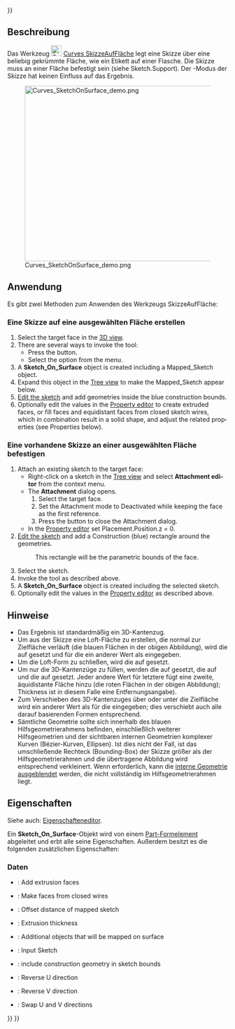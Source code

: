 <languages/>
{{UnfinishedDocu{{#translation:}}}}

{{Docnav/de
|[[Curves_IsoCurve/de|IsoKurve]]
|[[Curves_Sweep2Rails/de|Sweep2Rails]]
|[[Curves_Workbench/de|Curves]]
|IconL=Curves_IsoCurve.svg
|IconR=Curves_Sweep2Rails.svg
|IconC=Curves_workbench_icon.svg
}}

{{GuiCommand/de
|Name=Curves SketchOnSurface
|Name/de=Curves SkizzeAufFläche
|MenuLocation=Surfaces → Sketch on Surface
|Workbenches=[[Curves_Workbench/de|Curves]]
}}

<span id="Description"></span>
==Beschreibung==

Das Werkzeug [[Image:Curves_SketchOnSurface.svg|24px]] [[Curves_SketchOnSurface/de|Curves SkizzeAufFläche]] legt eine Skizze über eine beliebig gekrümmte Fläche, wie ein Etikett auf einer Flasche.
Die Skizze muss an einer Fläche befestigt sein (siehe Sketch.Support).
Der {{incode|Map}}-Modus der Skizze hat keinen Einfluss auf das Ergebnis.

[[File:Curves_SketchOnSurface_demo.png|600x400px]]

{{Caption|Die Abbildung zeigt ein {{incode|Sketch_On_Surface}}-Objekt auf einer Zylinderfläche aufgebracht (links) und die zugrundeliegende Skizze im Bearbeitungsmodus (rechts)}}

<span id="Usage"></span>
==Anwendung==

Es gibt zwei Methoden zum Anwenden des Werkzeugs SkizzeAufFläche:

<span id="Creating_a_sketch_on_a_selected_face"></span>
===Eine Skizze auf eine ausgewählten Fläche erstellen===

<div lang="en" dir="ltr" class="mw-content-ltr">
# Select the target face in the [[3D_view|3D view]].
# There are several ways to invoke the tool:
#* Press the {{Button|[[Image:Curves_SketchOnSurface.svg|16px]] [[Curves_SketchOnSurface|Sketch on Surface]]}} button.
#* Select the {{MenuCommand|Surfaces → [[Image:Curves_SketchOnSurface.svg|16px]] Sketch on Surface}} option from the menu.
# A '''Sketch_On_Surface''' object is created including a Mapped_Sketch object.
# Expand this object in the [[Tree_view|Tree view]] to make the Mapped_Sketch appear below.
# [[Sketcher EditSketch|Edit the sketch]] and add geometries inside the blue construction bounds.
# Optionally edit the values in the [[Property_editor|Property editor]] to create extruded faces, or fill faces and equidistant faces from closed sketch wires, which in combination result in a solid shape, and adjust the related properties (see Properties below).
</div>

<span id="Attaching_an_existing_sketch_to_a_selected_face"></span>
===Eine vorhandene Skizze an einer ausgewählten Fläche befestigen===

<div lang="en" dir="ltr" class="mw-content-ltr">
# Attach an existing sketch to the target face:
#* Right-click on a sketch in the [[Tree_view|Tree view]] and select '''Attachment editor''' from the context menu.
#* The '''Attachment''' dialog opens.
#*# Select the target face.
#*# Set the Attachment mode to Deactivated while keeping the face as the first reference.
#*# Press the {{Button|OK}} button to close the Attachment dialog.
#* In the [[Property_editor|Property editor]] set Placement.Position.z = 0.
# [[Sketcher EditSketch|Edit the sketch]] and add a Construction (blue) rectangle around the geometries.
#: This rectangle will be the parametric bounds of the face.
# Select the sketch.
# Invoke the tool as described above.
# A '''Sketch_On_Surface''' object is created including the selected sketch.
# Optionally edit the values in the [[Property_editor|Property editor]] as described above.
</div>

<span id="Notes"></span>
==Hinweise==

* Das Ergebnis ist standardmäßig ein 3D-Kantenzug.
* Um aus der Skizze eine Loft-Fläche zu erstellen, die normal zur Zielfläche verläuft (die blauen Flächen in der obigen Abbildung), wird die {{PropertyData/de|Fill Extrusion}} auf {{True}} gesetzt und für die {{PropertyData/de|Thickness}} ein anderer Wert als {{Value|0.0}} eingegeben.
* Um die Loft-Form zu schließen, wird die {{PropertyData/de|Fill Faces}} auf {{True}} gesetzt.
* Um nur die 3D-Kantenzüge zu füllen, werden die {{PropertyData/de|Fill Extrusion}} auf {{False}} gesetzt, die {{PropertyData/de|Fill Faces}} auf {{True}} und die {{PropertyData/de|Thickness}} auf {{Value|0.0}} gesetzt. Jeder andere Wert für letztere fügt eine zweite, äquidistante Fläche hinzu (die roten Flächen in der obigen Abbildung); Thickness ist in diesem Falle eine Entfernungsangabe).
* Zum Verschieben des 3D-Kantenzuges über oder unter die Zielfläche wird ein anderer Wert als {{Value|0.0}} für die {{PropertyData/de|Offset}} eingegeben; dies verschiebt auch alle darauf basierenden Formen entsprechend.
* Sämtliche Geometrie sollte sich innerhalb des blauen Hilfsgeometrierahmens befinden, einschließlich weiterer Hilfsgeometrien und der sichtbaren internen Geometrien komplexer Kurven (Bézier-Kurven, Ellipsen). Ist dies nicht der Fall, ist das umschließende Rechteck (Bounding-Box) der Skizze größer als der Hilfsgeometrierahmen und die übertragene Abbildung wird entsprechend verkleinert. Wenn erforderlich, kann die [[Sketcher_RestoreInternalAlignmentGeometry/de|interne Geometrie ausgeblendet]] werden, die nicht vollständig im Hilfsgeometrierahmen liegt.

<span id="Properties"></span>
==Eigenschaften==

Siehe auch: [[Property_editor/de|Eigenschafteneditor]].

Ein '''Sketch_On_Surface'''-Objekt wird von einem [[Part_Feature/de|Part-Formelement]] abgeleitet und erbt alle seine Eigenschaften. Außerdem besitzt es die folgenden zusätzlichen Eigenschaften:

<span id="Data"></span>
===Daten===

{{TitleProperty|Settings}}

<div lang="en" dir="ltr" class="mw-content-ltr">
* {{PropertyData|Fill Extrusion|Bool}}: Add extrusion faces
* {{PropertyData|Fill Faces|Bool}}: Make faces from closed wires
* {{PropertyData|Offset|Float}}: Offset distance of mapped sketch
* {{PropertyData|Thickness|Float}}: Extrusion thickness
</div>

{{TitleProperty|SketchOnSurface}}

<div lang="en" dir="ltr" class="mw-content-ltr">
* {{PropertyData|Extra Objects|LinkList}}: Additional objects that will be mapped on surface
* {{PropertyData|Sketch|Link}}: Input Sketch
</div>

{{TitleProperty|Touchup}}

<div lang="en" dir="ltr" class="mw-content-ltr">
* {{PropertyData|Construction Bounds|Bool}}: include construction geometry in sketch bounds
* {{PropertyData|Reverse U|Bool}}: Reverse U direction
* {{PropertyData|Reverse V|Bool}}: Reverse V direction
* {{PropertyData|Swap UV|Bool}}: Swap U and V directions
</div>


{{Docnav/de
|[[Curves_IsoCurve/de|IsoKurve]]
|[[Curves_Sweep2Rails/de|Sweep2Rails]]
|[[Curves_Workbench/de|Curves]]
|IconL=Curves_IsoCurve.svg
|IconR=Curves_Sweep2Rails.svg
|IconC=Curves_workbench_icon.svg
}}

{{Curves Tools navi{{#translation:}}}}
{{Userdocnavi{{#translation:}}}}